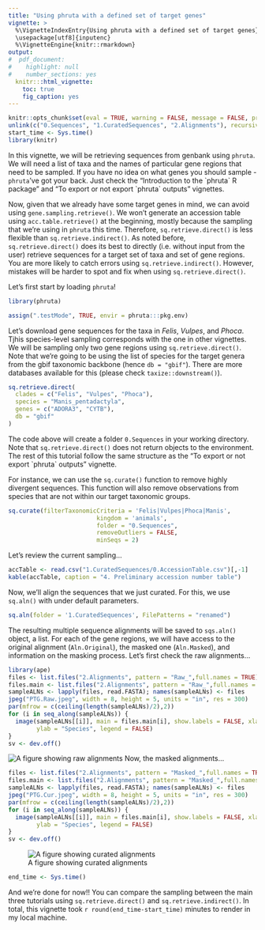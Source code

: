 ```yaml
---
title: "Using phruta with a defined set of target genes"
vignette: >
  %\VignetteIndexEntry{Using phruta with a defined set of target genes}
  \usepackage[utf8]{inputenc}
  %\VignetteEngine{knitr::rmarkdown}
output:
#  pdf_document:
#    highlight: null
#    number_sections: yes
  knitr:::html_vignette:
    toc: true
    fig_caption: yes
---
```


```r
knitr::opts_chunk$set(eval = TRUE, warning = FALSE, message = FALSE, progress = FALSE)
unlink(c("0.Sequences", "1.CuratedSequences", "2.Alignments"), recursive = TRUE)
start_time <- Sys.time()
library(knitr)
```

In this vignette, we will be retrieving sequences from genbank using `phruta`. We will need a list of taxa and the names of particular gene regions that need to be sampled. If you have no idea on what genes you should sample - `phruta`'ve got your back. Just check the "Introduction to the \`phruta\` R package" and "To export or not export \`phruta\` outputs" vignettes.

Now, given that we already have some target genes in mind, we can avoid using `gene.sampling.retrieve()`. We won't generate an accession table using `acc.table.retrieve()` at the beginning, mostly because the sampling that we're using in `phruta` this time. Therefore, `sq.retrieve.direct()` is less flexible than `sq.retrieve.indirect()`. As noted before, `sq.retrieve.direct()` does its best to directly (i.e. without input from the user) retrieve sequences for a target set of taxa and set of gene regions. You are more likely to catch errors using `sq.retrieve.indirect()`. However, mistakes will be harder to spot and fix when using `sq.retrieve.direct()`.

Let's first start by loading `phruta`!

```r
library(phruta)
```

```r
assign(".testMode", TRUE, envir = phruta:::pkg.env)
```

Let's download gene sequences for the taxa in *Felis*, *Vulpes*, and *Phoca*. Tjhis species-level sampling corresponds with the one in other vignettes. We will be sampling only two gene regions using `sq.retrieve.direct()`. Note that we're going to be using the list of species for the target genera from the gbif taxonomic backbone (hence `db = "gbif"`). There are more databases available for this (please check `taxize::downstream()`).

```r
sq.retrieve.direct(
  clades = c("Felis", "Vulpes", "Phoca"),
  species = "Manis_pentadactyla",
  genes = c("ADORA3", "CYTB"),
  db = "gbif"
)
```

The code above will create a folder `0.Sequences` in your working directory. Note that `sq.retrieve.direct()` does not return objects to the environment. The rest of this tutorial follow the same structure as the "To export or not export \`phruta\` outputs" vignette.

For instance, we can use the `sq.curate()` function to remove highly divergent sequences. This function will also remove observations from species that are not within our target taxonomic groups.

```r
sq.curate(filterTaxonomicCriteria = 'Felis|Vulpes|Phoca|Manis',
                         kingdom = 'animals', 
                         folder = "0.Sequences",
                         removeOutliers = FALSE,
                         minSeqs = 2)
```

Let's review the current sampling...

```r
accTable <- read.csv("1.CuratedSequences/0.AccessionTable.csv")[,-1]
kable(accTable, caption = "4. Preliminary accession number table")
```

Now, we'll align the sequences that we just curated. For this, we use `sq.aln()` with under default parameters.

```r
sq.aln(folder = '1.CuratedSequences', FilePatterns = "renamed")
```

The resulting multiple sequence alignments will be saved to `sqs.aln()` object, a list. For each of the gene regions, we will have access to the original alignment (`Aln.Original`), the masked one (`Aln.Masked`), and information on the masking process. Let's first check the raw alignments...

```r
library(ape)
files <- list.files("2.Alignments", pattern = "Raw_",full.names = TRUE)
files.main <- list.files("2.Alignments", pattern = "Raw_",full.names = FALSE)
sampleALNs <- lapply(files, read.FASTA); names(sampleALNs) <- files
jpeg("PTG.Raw.jpeg", width = 8, height = 5, units = "in", res = 300)
par(mfrow = c(ceiling(length(sampleALNs)/2),2))
for (i in seq_along(sampleALNs)) {
  image(sampleALNs[[i]], main = files.main[i], show.labels = FALSE, xlab = "Position",
        ylab = "Species", legend = FALSE)
}
sv <- dev.off()
```

 ![A figure showing raw alignments](PTG.Raw.jpeg "Raw alignments")
Now, the masked alignments...

```r
files <- list.files("2.Alignments", pattern = "Masked_",full.names = TRUE)
files.main <- list.files("2.Alignments", pattern = "Masked_",full.names = FALSE)
sampleALNs <- lapply(files, read.FASTA); names(sampleALNs) <- files
jpeg("PTG.Cur.jpeg", width = 8, height = 5, units = "in", res = 300)
par(mfrow = c(ceiling(length(sampleALNs)/2),2))
for (i in seq_along(sampleALNs)) {
  image(sampleALNs[[i]], main = files.main[i], show.labels = FALSE, xlab = "Position",
        ylab = "Species", legend = FALSE)
}
sv <- dev.off()
```

 ![A figure showing curated alignments](PTG.Cur.jpeg "Curated alignments")

```r
end_time <- Sys.time()
```

And we're done for now!! You can compare the sampling between the main three tutorials using `sq.retrieve.direct()` and `sq.retrieve.indirect()`. In total, this vignette took `r round(end_time-start_time)` minutes to render in my local machine.

